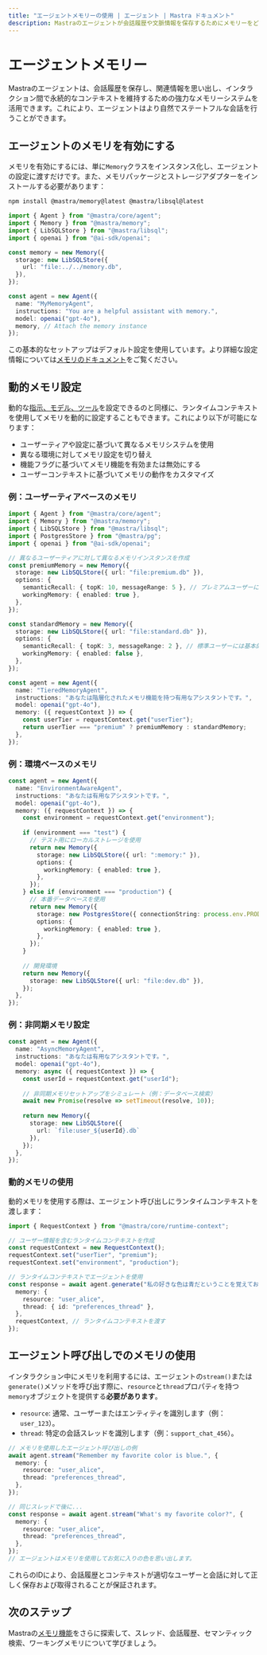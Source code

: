 ```yaml
---
title: "エージェントメモリーの使用 | エージェント | Mastra ドキュメント"
description: Mastraのエージェントが会話履歴や文脈情報を保存するためにメモリーをどのように使用するかに関するドキュメント。
---
```




# エージェントメモリー

Mastraのエージェントは、会話履歴を保存し、関連情報を思い出し、インタラクション間で永続的なコンテキストを維持するための強力なメモリーシステムを活用できます。これにより、エージェントはより自然でステートフルな会話を行うことができます。



## エージェントのメモリを有効にする

メモリを有効にするには、単に`Memory`クラスをインスタンス化し、エージェントの設定に渡すだけです。また、メモリパッケージとストレージアダプターをインストールする必要があります：

```bash npm2yarn copy
npm install @mastra/memory@latest @mastra/libsql@latest
```

```typescript
import { Agent } from "@mastra/core/agent";
import { Memory } from "@mastra/memory";
import { LibSQLStore } from "@mastra/libsql";
import { openai } from "@ai-sdk/openai";

const memory = new Memory({
  storage: new LibSQLStore({
    url: "file:../../memory.db",
  }),
});

const agent = new Agent({
  name: "MyMemoryAgent",
  instructions: "You are a helpful assistant with memory.",
  model: openai("gpt-4o"),
  memory, // Attach the memory instance
});
```

この基本的なセットアップはデフォルト設定を使用しています。より詳細な設定情報については[メモリのドキュメント](/docs/memory/overview)をご覧ください。



## 動的メモリ設定

動的な[指示、モデル、ツール](./dynamic-agents.mdx)を設定できるのと同様に、ランタイムコンテキストを使用してメモリを動的に設定することもできます。これにより以下が可能になります：

- ユーザーティアや設定に基づいて異なるメモリシステムを使用
- 異なる環境に対してメモリ設定を切り替え
- 機能フラグに基づいてメモリ機能を有効または無効にする
- ユーザーコンテキストに基づいてメモリの動作をカスタマイズ

### 例：ユーザーティアベースのメモリ

```typescript
import { Agent } from "@mastra/core/agent";
import { Memory } from "@mastra/memory";
import { LibSQLStore } from "@mastra/libsql";
import { PostgresStore } from "@mastra/pg";
import { openai } from "@ai-sdk/openai";

// 異なるユーザーティアに対して異なるメモリインスタンスを作成
const premiumMemory = new Memory({
  storage: new LibSQLStore({ url: "file:premium.db" }),
  options: {
    semanticRecall: { topK: 10, messageRange: 5 }, // プレミアムユーザーにはより多くのコンテキスト
    workingMemory: { enabled: true },
  },
});

const standardMemory = new Memory({
  storage: new LibSQLStore({ url: "file:standard.db" }),
  options: {
    semanticRecall: { topK: 3, messageRange: 2 }, // 標準ユーザーには基本的なリコール
    workingMemory: { enabled: false },
  },
});

const agent = new Agent({
  name: "TieredMemoryAgent",
  instructions: "あなたは階層化されたメモリ機能を持つ有用なアシスタントです。",
  model: openai("gpt-4o"),
  memory: ({ requestContext }) => {
    const userTier = requestContext.get("userTier");
    return userTier === "premium" ? premiumMemory : standardMemory;
  },
});
```

### 例：環境ベースのメモリ

```typescript
const agent = new Agent({
  name: "EnvironmentAwareAgent",
  instructions: "あなたは有用なアシスタントです。",
  model: openai("gpt-4o"),
  memory: ({ requestContext }) => {
    const environment = requestContext.get("environment");
    
    if (environment === "test") {
      // テスト用にローカルストレージを使用
      return new Memory({
        storage: new LibSQLStore({ url: ":memory:" }),
        options: {
          workingMemory: { enabled: true },
        },
      });
    } else if (environment === "production") {
      // 本番データベースを使用
      return new Memory({
        storage: new PostgresStore({ connectionString: process.env.PRODUCTION_DB_URL }),
        options: {
          workingMemory: { enabled: true },
        },
      });
    }
    
    // 開発環境
    return new Memory({
      storage: new LibSQLStore({ url: "file:dev.db" }),
    });
  },
});
```

### 例：非同期メモリ設定

```typescript
const agent = new Agent({
  name: "AsyncMemoryAgent",
  instructions: "あなたは有用なアシスタントです。",
  model: openai("gpt-4o"),
  memory: async ({ requestContext }) => {
    const userId = requestContext.get("userId");
    
    // 非同期メモリセットアップをシミュレート（例：データベース検索）
    await new Promise(resolve => setTimeout(resolve, 10));
    
    return new Memory({
      storage: new LibSQLStore({ 
        url: `file:user_${userId}.db` 
      }),
    });
  },
});
```

### 動的メモリの使用

動的メモリを使用する際は、エージェント呼び出しにランタイムコンテキストを渡します：

```typescript
import { RequestContext } from "@mastra/core/runtime-context";

// ユーザー情報を含むランタイムコンテキストを作成
const requestContext = new RequestContext();
requestContext.set("userTier", "premium");
requestContext.set("environment", "production");

// ランタイムコンテキストでエージェントを使用
const response = await agent.generate("私の好きな色は青だということを覚えておいてください。", {
  memory: {
    resource: "user_alice",
    thread: { id: "preferences_thread" },
  },
  requestContext, // ランタイムコンテキストを渡す
});
```



## エージェント呼び出しでのメモリの使用

インタラクション中にメモリを利用するには、エージェントの`stream()`または`generate()`メソッドを呼び出す際に、`resource`と`thread`プロパティを持つ`memory`オブジェクトを提供する**必要があります**。

- `resource`: 通常、ユーザーまたはエンティティを識別します（例：`user_123`）。
- `thread`: 特定の会話スレッドを識別します（例：`support_chat_456`）。

```typescript
// メモリを使用したエージェント呼び出しの例
await agent.stream("Remember my favorite color is blue.", {
  memory: {
    resource: "user_alice",
    thread: "preferences_thread",
  },
});

// 同じスレッドで後に...
const response = await agent.stream("What's my favorite color?", {
  memory: {
    resource: "user_alice",
    thread: "preferences_thread",
  },
});
// エージェントはメモリを使用してお気に入りの色を思い出します。
```

これらのIDにより、会話履歴とコンテキストが適切なユーザーと会話に対して正しく保存および取得されることが保証されます。



## 次のステップ

Mastraの[メモリ機能](/docs/memory/overview)をさらに探索して、スレッド、会話履歴、セマンティック検索、ワーキングメモリについて学びましょう。
